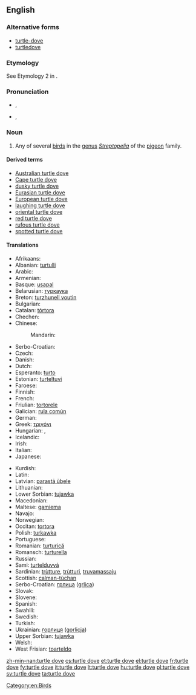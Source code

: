 ==English==

{{wikipedia}}

===Alternative forms===
* [[turtle-dove]]
* [[turtledove]]

===Etymology===
See Etymology 2 in {{term|turtle#Etymology 2|turtle}}.

===Pronunciation===
* {{a|UK}} {{IPA|/ˈtɜːtəldʌv/}}, {{X-SAMPA|/"t3:t@ldVv/}}
* {{a|US}} {{IPA|/ˈtɝtəldʌv/}}, {{X-SAMPA|/"t3`t@ldVv/}}

===Noun===
{{en-noun|sg=[[turtle]] [[dove]]}}

# Any of several [[bird]]s in the [[genus]] ''[[Streptopelia]]'' of the [[pigeon]] family.

====Derived terms====
* [[Australian turtle dove]]
* [[Cape turtle dove]]
* [[dusky turtle dove]]
* [[Eurasian turtle dove]]
* [[European turtle dove]]
* [[laughing turtle dove]]
* [[oriental turtle dove]]
* [[red turtle dove]]
* [[rufous turtle dove]]
* [[spotted turtle dove]]

====Translations====
{{rfc-tsort|duplicate language: Serbo-Croatian}}
{{trans-top|bird in the genus ''Streptopelia''}}
* Afrikaans: {{t-|af|tortelduif}}
* Albanian: [[turtulli]]
* Arabic: {{t-|ar|ترغلة|f|tr=turghulla|sc=Arab}}
* Armenian: {{t-|hy|տատրակ|tr=tatrak}}
* Basque: [[usapal]]
* Belarusian: [[туркаука]]
* Breton: [[turzhunell voutin]]
* Bulgarian: {{t-|bg|гургулица|f|tr=gurgulíca}}
* Catalan: [[tórtora]]
* Chechen: {{tø|ce|къор-кхокха}}
* Chinese:
*: Mandarin: {{t|zh|欧斑鸠|tr=ōubānjiū|sc=Hani}}
* Serbo-Croatian: {{t|sh|grlica|f|alt=gȑlica}}
* Czech: {{t+|cs|hrdlička|f}}
* Danish: {{t-|da|turteldue}}
* Dutch: {{t+|nl|tortelduif|f}}
* Esperanto: [[turto]]
* Estonian: [[turteltuvi]]
* Faroese: {{t-|fo|turtildúgva}}
* Finnish: {{t+|fi|turturikyyhky}}
* French: {{t+|fr|tourterelle|f}}
* Friulian: [[tortorele]]
* Galician: [[rula común]]
* German: {{t+|de|Turteltaube|f}}
* Greek: [[τριγόνι]] '' ''
* Hungarian: {{t-|hu|vadgerle}}, {{t+|hu|gerle}}
* Icelandic: {{t+|is|turtildúfa}}
* Irish: {{t-|ga|fearán|xs=Irish}}
* Italian: {{t+|it|tortora|f}}
* Japanese: {{t-|ja|コキジバト|tr=kokijibato|sc=Jpan}}
{{trans-mid}}
* Kurdish: {{t+|ku|qumrî|f}}
* Latin: {{t-|la|turtur|m}}
* Latvian: [[parastā ūbele]]
* Lithuanian: {{t+|lt|purplelis|xs=Lithuanian}}
* Lower Sorbian: [[tujawka]]
* Macedonian: {{t-|mk|грлица|f|tr=g'rlica}}
* Maltese: [[gamiema]]
* Navajo: {{tø|nv|hasbídí}}
* Norwegian: {{t-|no|turteldue}}
* Occitan: [[tortora]]
* Polish: [[turkawka]] '' ''
* Portuguese: {{t+|pt|rola}}
* Romanian: [[turturică]]
* Romansch: [[turturella]]
* Russian: {{t+|ru|горлица|f|dc=Cyrl|tr=górlica}}
* Sami: [[turtelduvvá]]
* Sardinian: [[trùtture]], [[trùtturi]], [[truvamassaju]]
* Scottish: [[calman-tùchan]]
* Serbo-Croatian: [[грлица]] ([[grlica]])
* Slovak: {{t-|sk|hrdlička}}
* Slovene: {{t+|sl|grlica|f}}
* Spanish: {{t+|es|tórtola|f}}
* Swahili: {{t+|sw|hua}}
* Swedish: {{t+|sv|turturduva}}
* Turkish: {{t+|tr|üveyik}}
* Ukrainian: [[горлиця]] ([[gorlicja]])
* Upper Sorbian: [[tujawka]]
* Welsh: {{t-|cy|turtur|xs=Welsh}}
* West Frisian: [[toarteldo]]
{{trans-bottom}}

[[Category:en:Birds]]

[[zh-min-nan:turtle dove]]
[[cs:turtle dove]]
[[et:turtle dove]]
[[el:turtle dove]]
[[fr:turtle dove]]
[[fy:turtle dove]]
[[it:turtle dove]]
[[lt:turtle dove]]
[[hu:turtle dove]]
[[pl:turtle dove]]
[[sv:turtle dove]]
[[ta:turtle dove]]